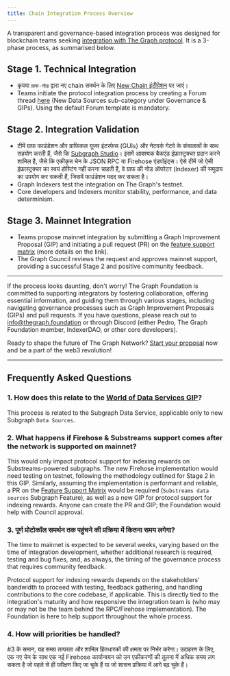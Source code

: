 ```yaml
---
title: Chain Integration Process Overview
---
```


A transparent and governance-based integration process was designed for blockchain teams seeking [integration with The Graph protocol](https://forum.thegraph.com/t/gip-0057-chain-integration-process/4468). It is a 3-phase process, as summarised below.

## Stage 1. Technical Integration

- कृपया `ग्राफ-नोड` द्वारा नए chain समर्थन के लिए [New Chain इंटीग्रेशन](/indexing/new-chain-integration/) पर जाएं।
- Teams initiate the protocol integration process by creating a Forum thread [here](https://forum.thegraph.com/c/governance-gips/new-chain-support/71) (New Data Sources sub-category under Governance & GIPs). Using the default Forum template is mandatory.

## Stage 2. Integration Validation

- टीमें ग्राफ फाउंडेशन और ग्राफिकल यूजर इंटरफेस (GUIs) और नेटवर्क गेटवे के संचालकों के साथ सहयोग करती हैं, जैसे कि [Subgraph Studio](https://thegraph.com/studio/)। इसमें आवश्यक बैकएंड इंफ्रास्ट्रक्चर प्रदान करने शामिल है, जैसे कि एकीकृत चेन के JSON RPC या Firehose एंडपॉइंट्स। ऐसे टीमें जो ऐसी इंफ्रास्ट्रक्चर का स्वयं होस्टिंग नहीं करना चाहती हैं, वे ग्राफ की नोड ऑपरेटर (Indexer) की समुदाय का उपयोग कर सकती हैं, जिसमें फाउंडेशन मदद कर सकता है।
- Graph Indexers test the integration on The Graph's testnet.
- Core developers and Indexers monitor stability, performance, and data determinism.

## Stage 3. Mainnet Integration

- Teams propose mainnet integration by submitting a Graph Improvement Proposal (GIP) and initiating a pull request (PR) on the [feature support matrix](https://github.com/graphprotocol/indexer/blob/main/docs/feature-support-matrix.md) (more details on the link).
- The Graph Council reviews the request and approves mainnet support, providing a successful Stage 2 and positive community feedback.

---

If the process looks daunting, don't worry! The Graph Foundation is committed to supporting integrators by fostering collaboration, offering essential information, and guiding them through various stages, including navigating governance processes such as Graph Improvement Proposals (GIPs) and pull requests. If you have questions, please reach out to [info@thegraph.foundation](mailto:info@thegraph.foundation) or through Discord (either Pedro, The Graph Foundation member, IndexerDAO, or other core developers).

Ready to shape the future of The Graph Network? [Start your proposal](https://github.com/graphprotocol/graph-improvement-proposals/blob/main/gips/0057-chain-integration-process.md) now and be a part of the web3 revolution!

---

## Frequently Asked Questions

### 1. How does this relate to the [World of Data Services GIP](https://forum.thegraph.com/t/gip-0042-a-world-of-data-services/3761)?

This process is related to the Subgraph Data Service, applicable only to new Subgraph `Data Sources`.

### 2. What happens if Firehose & Substreams support comes after the network is supported on mainnet?

This would only impact protocol support for indexing rewards on Substreams-powered subgraphs. The new Firehose implementation would need testing on testnet, following the methodology outlined for Stage 2 in this GIP. Similarly, assuming the implementation is performant and reliable, a PR on the [Feature Support Matrix](https://github.com/graphprotocol/indexer/blob/main/docs/feature-support-matrix.md) would be required (`Substreams data sources` Subgraph Feature), as well as a new GIP for protocol support for indexing rewards. Anyone can create the PR and GIP; the Foundation would help with Council approval.

### 3. पूर्ण प्रोटोकॉल समर्थन तक पहुंचने की प्रक्रिया में कितना समय लगेगा?

The time to mainnet is expected to be several weeks, varying based on the time of integration development, whether additional research is required, testing and bug fixes, and, as always, the timing of the governance process that requires community feedback.

Protocol support for indexing rewards depends on the stakeholders' bandwidth to proceed with testing, feedback gathering, and handling contributions to the core codebase, if applicable. This is directly tied to the integration's maturity and how responsive the integration team is (who may or may not be the team behind the RPC/Firehose implementation). The Foundation is here to help support throughout the whole process.

### 4. How will priorities be handled?

\#3 के समान, यह समग्र तत्परता और शामिल हितधारकों की क्षमता पर निर्भर करेगा। उदाहरण के लिए, एक नए चेन के साथ एक नई Firehose कार्यान्वयन को उन एकीकरणों की तुलना में अधिक समय लग सकता है जो पहले से ही परीक्षण किए जा चुके हैं या जो शासन प्रक्रिया में आगे बढ़ चुके हैं।
